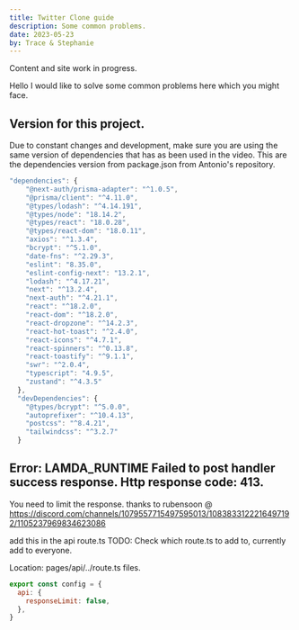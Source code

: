```yaml
---
title: Twitter Clone guide
description: Some common problems.
date: 2023-05-23
by: Trace & Stephanie
---
```


<Callout>

Content and site work in progress.

</Callout>

Hello I would like to solve some common problems here which you might face.

## Version for this project.

Due to constant changes and development, make sure you are using the same version of dependencies that has as been used in the video. This are the dependencies version from package.json from Antonio's repository.

```javascript
"dependencies": {
    "@next-auth/prisma-adapter": "^1.0.5",
    "@prisma/client": "^4.11.0",
    "@types/lodash": "^4.14.191",
    "@types/node": "18.14.2",
    "@types/react": "18.0.28",
    "@types/react-dom": "18.0.11",
    "axios": "^1.3.4",
    "bcrypt": "^5.1.0",
    "date-fns": "^2.29.3",
    "eslint": "8.35.0",
    "eslint-config-next": "13.2.1",
    "lodash": "^4.17.21",
    "next": "^13.2.4",
    "next-auth": "^4.21.1",
    "react": "^18.2.0",
    "react-dom": "^18.2.0",
    "react-dropzone": "^14.2.3",
    "react-hot-toast": "^2.4.0",
    "react-icons": "^4.7.1",
    "react-spinners": "^0.13.8",
    "react-toastify": "^9.1.1",
    "swr": "^2.0.4",
    "typescript": "4.9.5",
    "zustand": "^4.3.5"
  },
  "devDependencies": {
    "@types/bcrypt": "^5.0.0",
    "autoprefixer": "^10.4.13",
    "postcss": "^8.4.21",
    "tailwindcss": "^3.2.7"
  }
```

## Error: LAMDA_RUNTIME Failed to post handler success response. Http response code: 413.

You need to limit the response. 
thanks to rubensoon @ https://discord.com/channels/1079557715497595013/1083833122216497192/1105237969834623086

add this in the api route.ts
TODO: Check which route.ts to add to, currently add to everyone. 

Location: pages/api/../route.ts files.

```javascript
export const config = {
  api: {
    responseLimit: false,
  },
}
```
